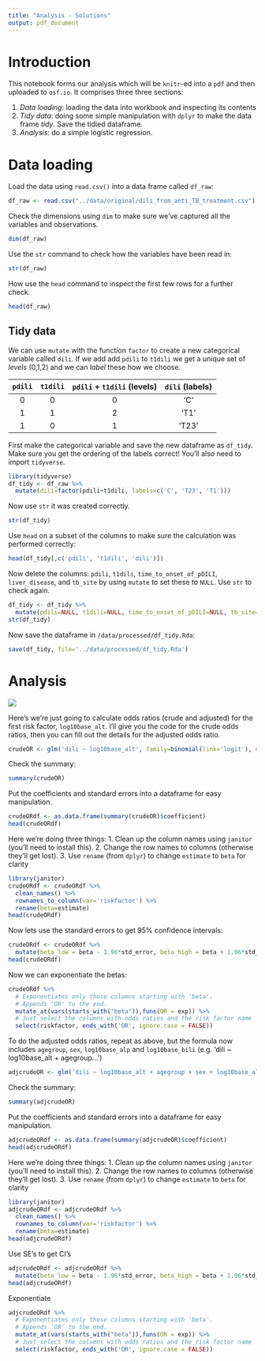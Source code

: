 ```yaml
---
title: "Analysis - Solutions"
output: pdf_document
---
```


# Introduction

This notebook forms our analysis which will be `knitr`-ed into a `pdf` and then uploaded to  `osf.io`.  It comprises three three sections: 

1. *Data loading*: loading the data into workbook and inspecting its contents
2. *Tidy data*: doing some simple manipulation with `dplyr` to  make the data frame *tidy*. Save the tidied dataframe. 
4. *Analysis*: do a simple logistic regression.  


# Data loading

Load the data using `read.csv()` into a data frame called `df_raw`:

```r
df_raw <- read.csv("../data/original/dili_from_anti_TB_treatment.csv")
```

Check the dimensions using `dim` to make sure we've captured all the variables and observations. 

```r
dim(df_raw)
```

Use the `str` command to check how the variables have been read in: 

```r
str(df_raw)
```

How use the `head` command to inspect the first few rows for a further check. 

```r
head(df_raw)
```

## Tidy data

We can use `mutate` with the function `factor` to create a new categorical variable called `dili`.  If we add add `pdili` to `t1dili` we get a unique set of *levels* (0,1,2) and we can *label* these how we choose.  
  
| `pdili`  | `t1dili` | `pdili` + `t1dili` (levels) |`dili` (labels)  |
|:-:|:-:|:-:|:-:|
| 0  |  0  |  0 |'C' |
| 1  |  1 | 2   |'T1' |
| 1  |  0 | 1   |'T23'|

First make the categorical variable and save the new dataframe as `df_tidy`. Make sure you get the ordering of the labels correct! You'll also need to import `tidyverse`. 

```r
library(tidyverse)
df_tidy <- df_raw %>%
  mutate(dili=factor(pdili+t1dili, labels=c('C', 'T23', 'T1')))
```

Now use `str` it was created correctly. 

```r
str(df_tidy)
```

Use `head` on a subset of the columns to make sure the calculation was performed correctly: 

```r
head(df_tidy[,c('pdili', 't1dili', 'dili')])
```

Now delete the columns: `pdili`, `t1dili`, `time_to_onset_of_pDILI`, `liver_disease`, and `tb_site` by using `mutate` to set these to `NULL`. Use `str` to check again. 

```r
df_tidy <- df_tidy %>%
  mutate(pdili=NULL, t1dili=NULL, time_to_onset_of_pDILI=NULL, tb_site=NULL, liver_disease=NULL)
str(df_tidy)
```

Now save the dataframe in `/data/processed/df_tidy.Rda`:

```r
save(df_tidy, file='../data/processed/df_tidy.Rda')
```

# Analysis

![](fig/Table 3.png)

Here's we're just going to calculate odds ratios (crude and adjusted) for the first risk factor, `log10base_alt`.  I'll give you the code for the crude odds ratios, then you can fill out the details for the adjusted odds ratio. 

```r
crudeOR <- glm('dili ~ log10base_alt', family=binomial(link='logit'), data=filter(df_tidy, dili=='T1' | dili=='C')) 
```

Check the summary:

```r
summary(crudeOR)
```

Put the coefficients and standard errors into a dataframe for easy manipulation.
```r
crudeORdf <- as.data.frame(summary(crudeOR)$coefficient)
head(crudeORdf)
```

Here we're doing three things: 
1. Clean up the column names using `janitor` (you'll need to install this). 
2. Change the row names to columns (otherwise they'll get lost). 
3. Use `rename` (from `dplyr`) to change `estimate` to `beta` for clarity 

```r
library(janitor)
crudeORdf <- crudeORdf %>%
  clean_names() %>%
  rownames_to_column(var='riskfactor') %>%
  rename(beta=estimate)
head(crudeORdf)
```

Now lets use the standard errors to get 95% confidence intervals:

```r
crudeORdf <- crudeORdf %>%
  mutate(beta_low = beta - 1.96*std_error, beta_high = beta + 1.96*std_error)
head(crudeORdf)
```

Now we can exponentiate the betas:

```r
crudeORdf %>%
  # Exponentiates only those columns starting with 'beta'.  
  # Appends 'OR' to the end. 
  mutate_at(vars(starts_with("beta")),funs(OR = exp)) %>%
  # Just select the columns with odds ratios and the risk factor name
  select(riskfactor, ends_with('OR', ignore.case = FALSE))
```

To do the adjusted odds ratios, repeat as above, but the formula now includes `agegroup`, `sex`, `log10base_alp` and `log10base_bili` (e.g. 'dili ~ log10base_alt + agegroup...')

```r
adjcrudeOR <- glm('dili ~ log10base_alt + agegroup + sex + log10base_alp + log10base_bili', family=binomial(link='logit'), data=filter(df_tidy, dili=='T1' | dili=='C')) 
```

Check the summary: 

```r
summary(adjcrudeOR)
```

Put the coefficients and standard errors into a dataframe for easy manipulation.

```r
adjcrudeORdf <- as.data.frame(summary(adjcrudeOR)$coefficient)
head(adjcrudeORdf)
```

Here we're doing three things: 
1. Clean up the column names using `janitor` (you'll need to install this). 
2. Change the row names to columns (otherwise they'll get lost). 
3. Use `rename` (from `dplyr`) to change `estimate` to `beta` for clarity

```r
library(janitor)
adjcrudeORdf <- adjcrudeORdf %>%
  clean_names() %>%
  rownames_to_column(var='riskfactor') %>%
  rename(beta=estimate)
head(adjcrudeORdf)
```

Use SE's to get CI's

```r
adjcrudeORdf <- adjcrudeORdf %>%
  mutate(beta_low = beta - 1.96*std_error, beta_high = beta + 1.96*std_error)
head(adjcrudeORdf)
```

Exponentiate

```r
adjcrudeORdf %>%
  # Exponentiates only those columns starting with 'beta'.  
  # Appends 'OR' to the end. 
  mutate_at(vars(starts_with("beta")),funs(OR = exp)) %>%
  # Just select the columns with odds ratios and the risk factor name
  select(riskfactor, ends_with('OR', ignore.case = FALSE))
```

